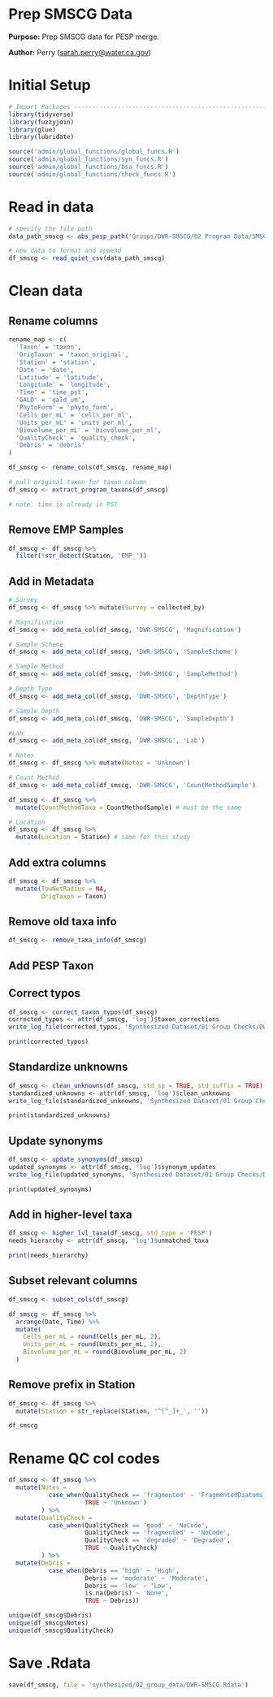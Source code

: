 # Prep SMSCG Data

**Purpose:** Prep SMSCG data for PESP merge.

**Author:** Perry ([sarah.perry\@water.ca.gov](mailto:sarah.perry@water.ca.gov){.email})

# Initial Setup

```r
# Import Packages ---------------------------------------------------------
library(tidyverse)
library(fuzzyjoin)
library(glue)
library(lubridate)

source('admin/global_functions/global_funcs.R')
source('admin/global_functions/syn_funcs.R')
source('admin/global_functions/bsa_funcs.R')
source('admin/global_functions/check_funcs.R')
```

# Read in data

```r
# specify the file path
data_path_smscg <- abs_pesp_path('Groups/DWR-SMSCG/02 Program Data/SMSCG_phytoplankton_samples_2020-2023.csv')

# new data to format and append
df_smscg <- read_quiet_csv(data_path_smscg)
```

# Clean data

## Rename columns

```r
rename_map <- c(
  'Taxon' = 'taxon',
  'OrigTaxon' = 'taxon_original',
  'Station' = 'station',
  'Date' = 'date',
  'Latitude' = 'latitude',
  'Longitude' = 'longitude',
  'Time' = 'time_pst',
  'GALD' = 'gald_um',
  'PhytoForm' = 'phyto_form',
  'Cells_per_mL' = 'cells_per_ml',
  'Units_per_mL' = 'units_per_ml',
  'Biovolume_per_mL' = 'biovolume_per_ml',
  'QualityCheck' = 'quality_check',
  'Debris' = 'debris'
)

df_smscg <- rename_cols(df_smscg, rename_map)

# pull original taxon for taxon column
df_smscg <- extract_program_taxons(df_smscg)

# note: time is already in PST
```

## Remove EMP Samples

```r
df_smscg <- df_smscg %>%
  filter(!str_detect(Station, 'EMP_'))
```

## Add in Metadata

```r
# Survey
df_smscg <- df_smscg %>% mutate(Survey = collected_by)

# Magnification
df_smscg <- add_meta_col(df_smscg, 'DWR-SMSCG', 'Magnification')

# Sample Scheme
df_smscg <- add_meta_col(df_smscg, 'DWR-SMSCG', 'SampleScheme')

# Sample Method
df_smscg <- add_meta_col(df_smscg, 'DWR-SMSCG', 'SampleMethod')

# Depth Type
df_smscg <- add_meta_col(df_smscg, 'DWR-SMSCG', 'DepthType')

# Sample Depth
df_smscg <- add_meta_col(df_smscg, 'DWR-SMSCG', 'SampleDepth')

#Lab
df_smscg <- add_meta_col(df_smscg, 'DWR-SMSCG', 'Lab')

# Notes
df_smscg <- df_smscg %>% mutate(Notes = 'Unknown')

# Count Method
df_smscg <- add_meta_col(df_smscg, 'DWR-SMSCG', 'CountMethodSample')

df_smscg <- df_smscg %>%
  mutate(CountMethodTaxa = CountMethodSample) # must be the same

# Location
df_smscg <- df_smscg %>%
  mutate(Location = Station) # same for this study
```

## Add extra columns

```r
df_smscg <- df_smscg %>% 
  mutate(TowNetRadius = NA,
         OrigTaxon = Taxon)
```

## Remove old taxa info

```r
df_smscg <- remove_taxa_info(df_smscg)
```

## Add PESP Taxon

## Correct typos
```r
df_smscg <- correct_taxon_typos(df_smscg)
corrected_typos <- attr(df_smscg, 'log')$taxon_corrections
write_log_file(corrected_typos, 'Synthesized Dataset/01 Group Checks/DWR-SMSCG/tables/SMSCG_corrected_typos.csv')

print(corrected_typos)
```

## Standardize unknowns
```r
df_smscg <- clean_unknowns(df_smscg, std_sp = TRUE, std_suffix = TRUE)
standardized_unknowns <- attr(df_smscg, 'log')$clean_unknowns
write_log_file(standardized_unknowns, 'Synthesized Dataset/01 Group Checks/DWR-SMSCG/tables/SMSCG_standardized_unknowns.csv')

print(standardized_unknowns)
```

## Update synonyms
```r
df_smscg <- update_synonyms(df_smscg)
updated_synonyms <- attr(df_smscg, 'log')$synonym_updates
write_log_file(updated_synonyms, 'Synthesized Dataset/01 Group Checks/DWR-SMSCG/tables/SMSCG_updated_synonyms.csv')

print(updated_synonyms)
```

## Add in higher-level taxa

```r
df_smscg <- higher_lvl_taxa(df_smscg, std_type = 'PESP')
needs_hierarchy <- attr(df_smscg, 'log')$unmatched_taxa

print(needs_hierarchy)
```

## Subset relevant columns

```r
df_smscg <- subset_cols(df_smscg)

df_smscg <- df_smscg %>%
  arrange(Date, Time) %>%
  mutate(
    Cells_per_mL = round(Cells_per_mL, 2),
    Units_per_mL = round(Units_per_mL, 2),
    Biovolume_per_mL = round(Biovolume_per_mL, 2)
  )
```

## Remove prefix in Station

```r
df_smscg <- df_smscg %>%
  mutate(Station = str_replace(Station, '^[^_]+_', ''))
```

```r
df_smscg
```

# Rename QC col codes
```r
df_smscg <- df_smscg %>%
  mutate(Notes =
           case_when(QualityCheck == 'fragmented' ~ 'FragmentedDiatoms',
                     TRUE ~ 'Unknown')
         ) %>%
  mutate(QualityCheck =
           case_when(QualityCheck == 'good' ~ 'NoCode',
                     QualityCheck == 'fragmented' ~ 'NoCode',
                     QualityCheck == 'degraded' ~ 'Degraded',
                     TRUE ~ QualityCheck)
         ) %>%
  mutate(Debris =
           case_when(Debris == 'high' ~ 'High',
                     Debris == 'moderate' ~ 'Moderate',
                     Debris == 'low' ~ 'Low',
                     is.na(Debris) ~ 'None',
                     TRUE ~ Debris))

unique(df_smscg$Debris)
unique(df_smscg$Notes)
unique(df_smscg$QualityCheck)
```

# Save .Rdata

```r
save(df_smscg, file = 'synthesized/02_group_data/DWR-SMSCG.Rdata')
```
